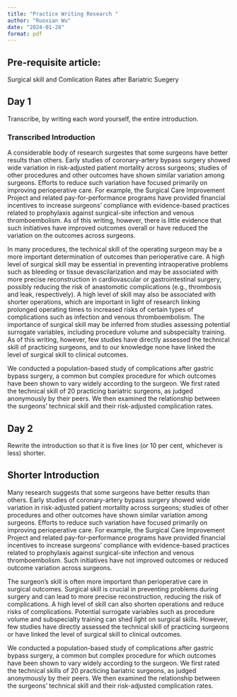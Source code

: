 ```yaml
---
title: "Practice Writing Research "
author: "Ruoxian Wu"
date: "2024-01-28"
format: pdf
---
```


## Pre-requisite article: 
Surgical skill and Comlication Rates after Bariatric Suegery


## Day 1
Transcribe, by writing each word yourself, the entire introduction.

### Transcribed Introduction
A considerable body of research surgestes that some surgeons have better results than others. Early studies of coronary-artery bypass surgery showed wide variation in risk-adjusted patient mortality across surgeons; studies of other procedures and other outcomes have shown similar variation among surgeons. Efforts to reduce such variation have focused primarily on improving perioperative care. For example, the Surgical Care Improvement  Project and related pay-for-performance programs have provided financial incentives to increase surgeons' compliance with evidence-based practices related to prophylaxis against surgical-site infection and venous thromboembolism. As of this writing, however, there is little evidence that such initiatives have improved outcomes overall or have reduced the variation on the outcomes across surgeons.

In many procedures, the technical skill of the operating surgeon may be a more important determination of outcomes than perioperative care. A high level of surgical skill may be essential in preventing intraoperative problems such as bleeding or tissue devascilarization and may be associated with more precise reconstruction in cardiovascular or gastrointestinal surgery, possibly reducing the risk of anastomotic complications (e.g., thrombosis and leak, respectively). A high level of skill may also be associated with shorter operations, which are important in light of research linking prolonged operating times to increased risks of certain types of complications such as infection and venous thromboembolism. The importance of surgical skill may be inferred from studies assessing potential surrogate variables, including procedure volume and subspecialty training. As of this writing, however, few studies have directly assessed the technical skill of practicing surgeons, and to our knowledge none have linked the level of surgical skill to clinical outcomes.

We conducted a population-based study of complications after gastric bypass surgery, a common but complex procedure for which outcomes have been shown to vary widely according to the surgeon. We first rated the technical skill of 20 practicing bariatric surgeons, as judged anonymously by their peers. We then examined the relationship between the surgeons’ technical skill and their risk-adjusted complication rates.


## Day 2
Rewrite the introduction so that it is five lines (or 10 per cent, whichever is less) shorter.

## Shorter Introduction
Many research suggests that some surgeons have better results than others. Early studies of coronary-artery bypass surgery showed wide variation in risk-adjusted patient mortality across surgeons; studies of other procedures and other outcomes have shown similar variation among surgeons. Efforts to reduce such variation have focused primarily on improving perioperative care. For example, the Surgical Care Improvement  Project and related pay-for-performance programs have provided financial incentives to increase surgeons' compliance with evidence-based practices related to prophylaxis against surgical-site infection and venous thromboembolism. Such initiatives have not improved outcomes or reduced outcome variation across surgeons.

The surgeon's skill is often more important than perioperative care in surgical outcomes. Surgical skill is crucial in preventing problems during surgery and can lead to more precise reconstruction, reducing the risk of complications. A high level of skill can also shorten operations and reduce risks of complications. Potential surrogate variables such as procedure volume and subspecialty training can shed light on surgical skills. However, few studies have directly assessed the technical skill of practicing surgeons or have linked the level of surgical skill to clinical outcomes.

We conducted a population-based study of complications after gastric bypass surgery, a common but complex procedure for which outcomes have been shown to vary widely according to the surgeon. We first rated the technical skills of 20 practicing bariatric surgeons, as judged anonymously by their peers. We then examined the relationship between the surgeons’ technical skill and their risk-adjusted complication rates.
